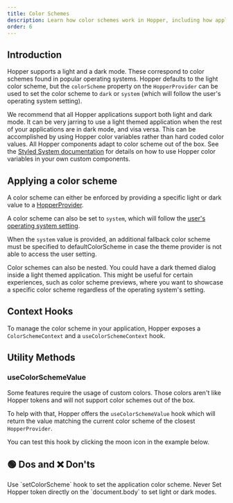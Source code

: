 ```yaml
---
title: Color Schemes
description: Learn how color schemes work in Hopper, including how applications can adapt to operating system's dark mode.
order: 6
---
```


## Introduction

Hopper supports a light and a dark mode. These correspond to color schemes found in popular operating systems. Hopper defaults to the light color scheme, but the `colorScheme` property on the `HopperProvider` can be used to set the color scheme to `dark` or `system` (which will follow the user's operating system setting).

We recommend that all Hopper applications support both light and dark mode. It can be very jarring to use a light themed application when the rest of your applications are in dark mode, and visa versa. This can be accomplished by using Hopper color variables rather than hard coded color values. All Hopper components adapt to color scheme out of the box. See the [Styled System documentation](/styled-system/overview/introduction) for details on how to use Hopper color variables in your own custom components.

## Applying a color scheme

A color scheme can either be enforced by providing a specific light or dark value to a [HopperProvider](./HopperProvider).

<Example src="hopper-provider/docs/color-scheme/apply" isOpen />

A color scheme can also be set to `system`, which will follow the [user's operating system setting](https://developer.mozilla.org/en-US/docs/Web/CSS/@media/prefers-color-scheme).

When the `system` value is provided, an additional fallback color scheme must be specified to defaultColorScheme in case the theme provider is not able to access the user setting.

<Example src="hopper-provider/docs/color-scheme/apply-system" isOpen />

Color schemes can also be nested. You could have a dark themed dialog inside a light themed application. This might be useful for certain experiences, such as color scheme previews, where you want to showcase a specific color scheme regardless of the operating system's setting.

<Example src="hopper-provider/docs/color-scheme/apply-nested" isOpen />

## Context Hooks

To manage the color scheme in your application, Hopper exposes a `ColorSchemeContext` and a `useColorSchemeContext` hook.

<Example src="hopper-provider/docs/color-scheme/changing" isOpen />

## Utility Methods

### useColorSchemeValue

Some features require the usage of custom colors. Those colors aren't like Hopper tokens and will not support color schemes out of the box.

To help with that, Hopper offers the `useColorSchemeValue` hook which will return the value matching the current color scheme of the closest `HopperProvider`.

You can test this hook by clicking the moon icon in the example below.

<Example src="hopper-provider/docs/color-scheme/useColorSchemeValue" isOpen />

## 🟢 Dos and ❌ Don'ts
<DoDont>
    <DoDont.Item>
        <Do>Use `setColorScheme` hook to set the application color scheme.</Do>
        <Dont>Never Set Hopper token directly on the `document.body` to set light or dark modes.</Dont>
    </DoDont.Item>
</DoDont>
